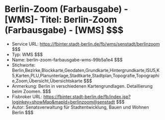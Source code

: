 # Berlin-Zoom (Farbausgabe) - [WMS]- Titel: Berlin-Zoom (Farbausgabe) - [WMS] $$$
- Service URL: https://fbinter.stadt-berlin.de/fb/wms/senstadt/berlinzoom $$$
- Typ: WMS $$$
- Name: berlin-zoom-farbausgabe-wms-99b5a1e4 $$$
- Stichworte: Berlin,Bezirke,Blockkarte,Geodaten,Grundkarte,Hintergrundkarte,ISU5,K5,Karten,PLU,Planunterlage,Stadtkarte,Stadtplan,Topografie,Topographie,Zoom,Übersicht,Übersichtskarte $$$
- Anmerkung: Berlin in verschiedenen Kartengrundlagen. Detaillierung beim Zoomen. $$$
- Fisbroker URL: https://fbinter.stadt-berlin.de/fb/index.jsp?loginkey=showMap&mapId=berlinzoom@senstadt $$$
- Autor: Senatsverwaltung für Stadtentwicklung, Bauen und Wohnen Berlin $$$
